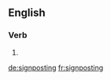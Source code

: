 ==English==

===Verb===
{{head|en}}

# {{present participle of|signpost|lang=en}}

[[de:signposting]]
[[fr:signposting]]